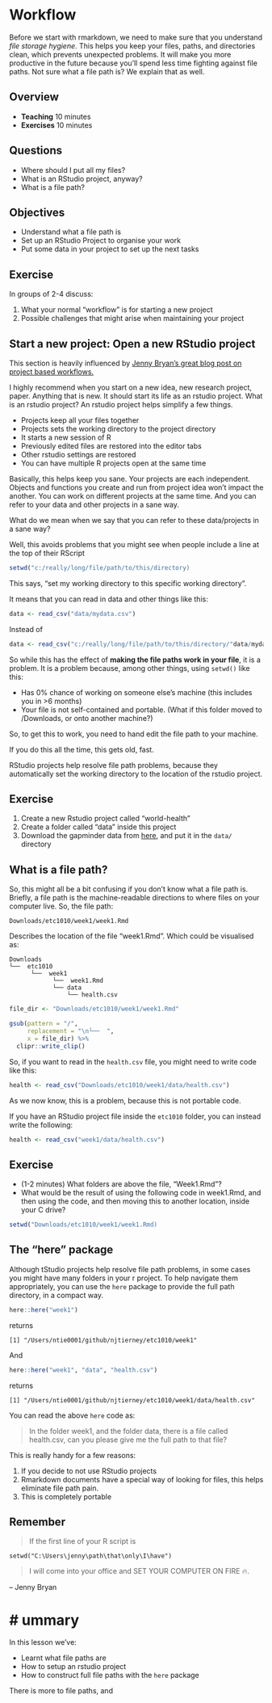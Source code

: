 # Workflow

Before we start with rmarkdown, we need to make sure that you understand _file storage hygiene_. This helps you keep your files, paths, and directories clean, which prevents unexpected problems. It will make you more productive in the future because you'll spend less time fighting against file paths. Not sure what a file path is? We explain that as well.

## Overview

* **Teaching** 10 minutes
* **Exercises** 10 minutes

## Questions

* Where should I put all my files?
* What is an RStudio project, anyway?
* What is a file path?

## Objectives

* Understand what a file path is
* Set up an RStudio Project to organise your work
* Put some data in your project to set up the next tasks

## Exercise {.exercise}

In groups of 2-4 discuss:

1. What your normal "workflow" is for starting a new project
2. Possible challenges that might arise when maintaining your project

## Start a new project: Open a new RStudio project

This section is heavily influenced by [Jenny Bryan's great blog post on project based workflows.](https://www.tidyverse.org/articles/2017/12/workflow-vs-script/)

I highly recommend when you start on a new idea, new research project, paper. Anything that is new. It should start its life as an rstudio project. What is an rstudio project? An rstudio project helps simplify a few things. 

* Projects keep all your files together
* Projects sets the working directory to the project directory
* It starts a new session of R
* Previously edited files are restored into the editor tabs
* Other rstudio settings are restored
* You can have multiple R projects open at the same time

Basically, this helps keep you sane. Your projects are each independent. Objects and functions you create and run from project idea won't impact the another. You can work on different projects at the same time. And you can refer to your data and other projects in a sane way.

What do we mean when we say that you can refer to these data/projects in a sane way?

Well, this avoids problems that you might see when people include a line at the top of their RScript

```r
setwd("c:/really/long/file/path/to/this/directory)
```

This says, "set my working directory to this specific working directory".

It means that you can read in data and other things like this:

```r
data <- read_csv("data/mydata.csv")
```

Instead of

```r
data <- read_csv("c:/really/long/file/path/to/this/directory/"data/mydata.csv")
```

So while this has the effect of **making the file paths work in your file**, it is a problem.
It is a problem because, among other things, using `setwd()` like this:

* Has 0% chance of working on someone else's machine (this includes you in >6 months)
* Your file is not self-contained and portable. (What if this folder moved to /Downloads, or onto another machine?)

So, to get this to work, you need to hand edit the file path to your machine. 

If you do this all the time, this gets old, fast.

RStudio projects help resolve file path problems, because they automatically set the working directory to the location of the rstudio project.

## Exercise

1. Create a new Rstudio project called "world-health"
2. Create a folder called "data" inside this project
3. Download the gapminder data from [here](https://raw.githubusercontent.com/njtierney/rmd4sci/master/data/gapminder.csv), and put it in the `data/` directory

## What is a file path?
  
So, this might all be a bit confusing if you don't know what a file path is. Briefly, a file path is the machine-readable directions to where files on your computer live. So, the file path:

```
Downloads/etc1010/week1/week1.Rmd
```

Describes the location of the file "week1.Rmd". Which could be visualised as:

```
Downloads
└──  etc1010
      └──  week1
            └──  week1.Rmd
            └── data
                └── health.csv
```

```r
file_dir <- "Downloads/etc1010/week1/week1.Rmd"

gsub(pattern = "/", 
     replacement = "\n└──  ", 
     x = file_dir) %>%
  clipr::write_clip()

```

So, if you want to read in the `health.csv` file, you might need to write code like this:

```r
health <- read_csv("Downloads/etc1010/week1/data/health.csv")
```

As we now know, this is a problem, because this is not portable code.

If you have an RStudio project file inside the `etc1010` folder, you can instead write the following:

```r
health <- read_csv("week1/data/health.csv")
```

## Exercise {.exercise}

* (1-2 minutes) What folders are above the file, "Week1.Rmd"?
* What would be the result of using the following code in week1.Rmd, and then using the code, and then moving this to another location, inside your C drive?

```r
setwd("Downloads/etc1010/week1/week1.Rmd)
```

## The "here" package

Although tStudio projects help resolve file path problems, in some cases you might have many folders in your r project. To help navigate them appropriately, you can use the `here` package to provide the full path directory, in a compact way.

```r
here::here("week1")
```

returns

```
[1] "/Users/ntie0001/github/njtierney/etc1010/week1"
```

And 

```r
here::here("week1", "data", "health.csv")
```

returns

```
[1] "/Users/ntie0001/github/njtierney/etc1010/week1/data/health.csv"
```

You can read the above `here` code as:

> In the folder week1, and the folder data, there is a file called health.csv, can you please give me the full path to that file? 

This is really handy for a few reasons:

1. If you decide to not use RStudio projects
2. Rmarkdown documents have a special way of looking for files, this helps eliminate file path pain.
3. This is completely portable

## Remember

> If the first line of your R script is 
```
setwd("C:\Users\jenny\path\that\only\I\have")
```
> I will come into your office and SET YOUR COMPUTER ON FIRE 🔥.

-- Jenny Bryan

# # ummary

In this lesson we've:

* Learnt what file paths are
* How to setup an rstudio project
* How to construct full file paths with the `here` package

There is more to file paths, and 

